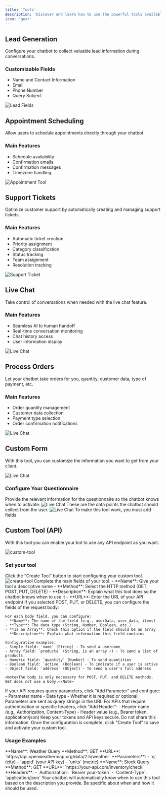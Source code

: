 ```yaml
---
title: 'Tools'
description: 'Discover and learn how to use the powerful tools available for your chatbot.'
icon: 'gear'
---
```


## Lead Generation

Configure your chatbot to collect valuable lead information during conversations.

### Customizable Fields

- Name and Contact Information
- Email
- Phone Number
- Query Subject

<Frame>
  <img src="/images/leads-config.png" alt="Lead Fields" />
</Frame>

## Appointment Scheduling

Allow users to schedule appointments directly through your chatbot.

### Main Features

- Schedule availability
- Confirmation emails
- Confirmation messages
- Timezone handling

<Frame>
  <img src="/images/appointment-tool.png" alt="Appointment Tool" />
</Frame>

## Support Tickets

Optimize customer support by automatically creating and managing support tickets.

### Main Features

- Automatic ticket creation
- Priority assignment
- Category classification
- Status tracking
- Team assignment
- Resolution tracking

<Frame>
  <img src="/images/support-ticket.png" alt="Support Ticket" />
</Frame>

## Live Chat

Take control of conversations when needed with the live chat feature.

### Main Features

- Seamless AI to human handoff
- Real-time conversation monitoring
- Chat history access
- User information display

<Frame>
  <img src="/images/live-chat.png" alt="Live Chat" />
</Frame>

## Process Orders

Let your chatbot take orders for you, quantity, customer data, type of payment, etc.

### Main Features

- Order quantity management
- Customer data collection
- Payment type selection
- Order confirmation notifications

<Frame>
  <img src="/images/procesar-pedidos.png" alt="Live Chat" />
</Frame>

## Custom Form

With this tool, you can customize the information you want to get from your client.
<Frame>
  <img src="/images/formulario.png" alt="Live Chat" />
</Frame>

### Configure Your Questionnaire

<Steps>
  <Step title="Set the Questionnaire Title">
   Provide the relevant information for the questionnaire so the chatbot knows when to activate.
   <Frame>
  <img src="/images/configuracion-form.png" alt="Live Chat" />
</Frame>
  </Step>
  <Step title="Set the Questionnaire Fields">
    These are the data points the chatbot should collect from the user.
     <Frame>
  <img src="/images/campos-form.png" alt="Live Chat" />
</Frame>
<Warning>To make this tool work, you must add fields</Warning>
  </Step>  
</Steps>


## Custom Tool (API) 

With this tool you can enable your bot to use any API endpoint as you want. 
<Frame>
  <img src="/images/custom-tool.png" alt="custom-tool" />
</Frame>


### Set your tool
<Steps>
  <Step title="Create New Tool">
   Click the "Create Tool" button to start configuring your custom tool.
   <Frame>
  <img src="/images/create-tool.png" alt="create-tool" />
</Frame>
  </Step>
  <Step title="Configure Basic Information">
    Complete the main fields of your tool:
    - **Name**: Give your tool a descriptive name
    - **Method**: Select the HTTP method (GET, POST, PUT, DELETE)
    - **Description**: Explain what this tool does so the chatbot knows when to use it
    - **URL**: Enter the URL of your API endpoint
  </Step>
  <Step title="Configure Body (for POST, PUT, DELETE)">
    If you selected POST, PUT, or DELETE, you can configure the fields of the request body:
    
    For each body field, you can configure:
    - **Name**: The name of the field (e.g., userData, user_data, items)
    - **Type**: The data type (String, Number, Boolean, etc.)
    - **Is an Array**: Check this option if the field should be an array
    - **Description**: Explain what information this field contains
    
    Configuration examples:
    - Simple field: `name` (String) - To send a username
    - Array field: `products` (String, Is an array ✓) - To send a list of products
    - Numeric field: `quantity` (Number) - To send quantities
    - Boolean field: `active` (Boolean) - To indicate if a user is active
    - Object field: `address` (Object) - To send a user's full address
    
    <Note>The body is only necessary for POST, PUT, and DELETE methods. GET does not use a body.</Note>
  </Step>
  <Step title="Add Parameters (Optional)">
    If your API requires query parameters, click "Add Parameter" and configure:
    - Parameter name
    - Data type
    - Whether it is required or optional
    <Note>Parameters are sent as query strings in the URL</Note>
  </Step>
  <Step title="Configure Headers (Optional)">
    For APIs that require authentication or specific headers, click "Add Header":
    - Header name (e.g., Authorization, Content-Type)
    - Header value (e.g., Bearer token, application/json)
    <Warning>Keep your tokens and API keys secure. Do not share this information.</Warning>
  </Step>
  <Step title="Save Tool">
    Once the configuration is complete, click "Create Tool" to save and activate your custom tool.
  </Step>
</Steps>

### Usage Examples

<Accordion title="Weather API">
  **Name**: Weather Query  
  **Method**: GET  
  **URL**: `https://api.openweathermap.org/data/2.5/weather`  
  **Parameters**: 
  - `q` (city)
  - `appid` (your API key)
  - `units` (metric)
</Accordion>

<Accordion title="Inventory API">
  **Name**: Stock Query  
  **Method**: GET  
  **URL**: `https://your-api.com/inventory/check`  
  **Headers**:
  - `Authorization`: `Bearer your-token`
  - `Content-Type`: `application/json`
</Accordion>

<Tip>
Your chatbot will automatically know when to use this tool based on the description you provide. Be specific about when and how it should be used.
</Tip>